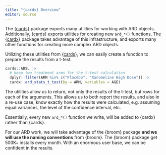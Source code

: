 ```yaml
---
title: "{cardx} Overview"
editor: source
---
```


The [{cards}](https://insightsengineering.github.io/cards/) package exports many utilities for working with ARD objects.
Additionally, [{cards}](https://insightsengineering.github.io/cards/) exports utilities for creating new `ard_*()` functions.
The [{cardx}](https://insightsengineering.github.io/cardx/) package takes advantage of this infrastructure, and exports many other functions for creating more complex ARD objects.

Utilizing these utilities from [{cards}](https://insightsengineering.github.io/cards/), we can easily create a function to prepare the results from a t-test.

```r
cards::ADSL |> 
  # keep two treatment arms for the t-test calculation
  dplyr::filter(ARM %in% c("Placebo", "Xanomeline High Dose")) |> 
  cardx::ard_stats_t_test(by = ARM, variables = AGE)
```

The utilities allow us to return, not only the results of the t-test, but rows for each of the arguments.
This allows us to both report the results, and also in a re-use case, know exactly how the results were calculated, e.g. assuming equal variances, the level of the confidence interval, etc.

Essentially, every new `ard_*()` function we write, will be added to {cardx} rather than {cards}.

For our ARD work, we will take advantage of the {broom} package **and we will use the naming conventions** from {broom}.
The {broom} package get 500K+ installs every month.
With an enormous user base, we can be confident in the results.
 
